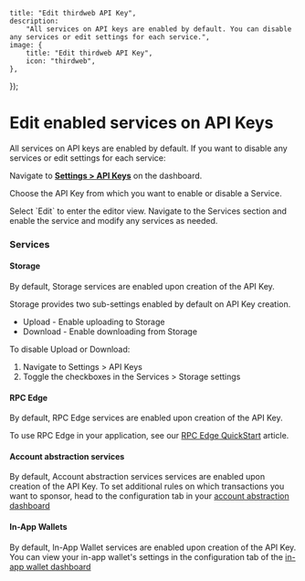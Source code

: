 
	title: "Edit thirdweb API Key",
	description:
		"All services on API keys are enabled by default. You can disable any services or edit settings for each service.",
	image: {
		title: "Edit thirdweb API Key",
		icon: "thirdweb",
	},
});

# Edit enabled services on API Keys

All services on API keys are enabled by default. If you want to disable any services or edit settings for each service:

<Steps>

<Step title="Go to Dashboard">

Navigate to **[Settings > API Keys](https://thirdweb.com/dashboard/settings/api-keys)** on the dashboard.

</Step>

<Step title="Choose API key">

Choose the API Key from which you want to enable or disable a Service.

<DocImage src={chooseKeyImage} />

</Step>

<Step title="Edit">
Select `Edit` to enter the editor view.

<DocImage src={selectEditImage} />
</Step>

<Step title="Modify services">
Navigate to the Services section and enable the service and modify any services as needed.

<DocImage src={allServicesImage} />
</Step>

<Step title="Save Changes">
</Step>
</Steps>

### Services

#### Storage

By default, Storage services are enabled upon creation of the API Key.

Storage provides two sub-settings enabled by default on API Key creation.

- Upload - Enable uploading to Storage
- Download - Enable downloading from Storage

To disable Upload or Download:

1. Navigate to Settings > API Keys
2. Toggle the checkboxes in the Services > Storage settings

#### RPC Edge

By default, RPC Edge services are enabled upon creation of the API Key.

To use RPC Edge in your application, see our [RPC Edge QuickStart](/infrastructure/rpc-edge/get-started) article.

#### Account abstraction services

By default, Account abstraction services services are enabled upon creation of the API Key. To set additional rules on which transactions you want to sponsor, head to the configuration tab in your [account abstraction dashboard](https://thirdweb.com/dashboard/connect/account-abstraction)

#### In-App Wallets

By default, In-App Wallet services are enabled upon creation of the API Key. You can view your in-app wallet's settings in the configuration tab of the [in-app wallet dashboard](https://thirdweb.com/dashboard/connect/in-app-wallets)
